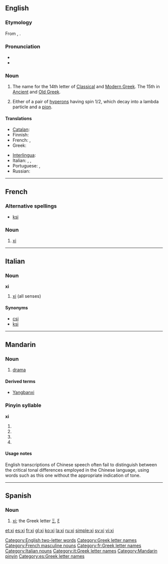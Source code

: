 {{letter_disp2|nu|[[image:Greek_uc_xi.png|50px]][[image:Greek_lc_xi.png|30px]] |omicron|ξι|Ξ|ξ}}
{{also|XI|xī|xí|xǐ|xì}}
==English==

===Etymology===
From {{etyl|grc}} {{polytonic|[[ξεῖ]]}}, {{polytonic|[[ξῖ]]}}.

===Pronunciation===
* {{audio|en-us-xi.ogg|Audio (US)}}
* {{rhymes|aɪ}}

===Noun===
{{en-noun}}

# The name for the 14th letter of [[Classical Greek|Classical]] and [[Modern Greek]].  The 15th in [[Ancient Greek|Ancient]] and [[Old Greek]].
# {{particles}} Either of a pair of [[hyperons]] having spin 1/2, which decay into a lambda particle and a [[pion]].

====Translations====
{{trans-top|Greek letter}}
* [[Catalan]]: {{t-|ca|ksi|f}}
* Finnish: {{t+|fi|ksii}}
* French: {{t+|fr|xi|m}}, {{t+|fr|ksi|m}}
* Greek: {{t+|el|ξι|n}}
{{trans-mid}}
* [[Interlingua]]: {{t-|ia|xi|xs=Interlingua}}
* Italian: {{t-|it|xi|m|f}}, {{t-|it|csi|m|f}}, {{t-|it|ksi|m|f}}
* Portuguese: {{t-|pt|xi|m}}, {{t-|pt|csi|m}}
* Russian: {{t-|ru|кси|tr=ksi}}
{{trans-bottom}}

[[Category:English two-letter words]]
[[Category:Greek letter names]]

----

==French==

===Alternative spellings===
* [[ksi]]

===Noun===
{{fr-noun-inv|m}}

# [[xi#English|xi]] {{gloss|Greek letter}}

[[Category:French masculine nouns]]
[[Category:fr:Greek letter names]]

----

==Italian==

===Noun===
'''xi''' {{m|f|inv}}

# [[#English|xi]] (all senses)

====Synonyms====
* [[csi]]
* [[ksi]]

[[Category:Italian nouns]]
[[Category:it:Greek letter names]]
----

==Mandarin==

===Noun===
{{infl|cmn|noun|Pinyin|[[xì]]/[[xi4]]/[[xi]]|tra|戲|sim|戏}}

# [[drama]]

====Derived terms====
* [[Yangbanxi]]

===Pinyin syllable===
'''xi'''

# {{nonstandard spelling of|lang=cmn|[[xī]]}}
# {{nonstandard spelling of|lang=cmn|[[xí]]}}
# {{nonstandard spelling of|lang=cmn|[[xǐ]]}}
# {{nonstandard spelling of|lang=cmn|[[xì]]}}

====Usage notes====
English transcriptions of Chinese speech often fail to distinguish between the critical tonal differences employed in the Chinese language, using words such as this one without the appropriate indication of tone.

[[Category:Mandarin pinyin]]

----

==Spanish==

===Noun===
{{es-noun-f}}

# [[#English|xi]]; the Greek letter [[Ξ]], [[ξ]]

[[Category:es:Greek letter names]]

[[et:xi]]
[[es:xi]]
[[fr:xi]]
[[gl:xi]]
[[ko:xi]]
[[la:xi]]
[[ru:xi]]
[[simple:xi]]
[[sv:xi]]
[[vi:xi]]